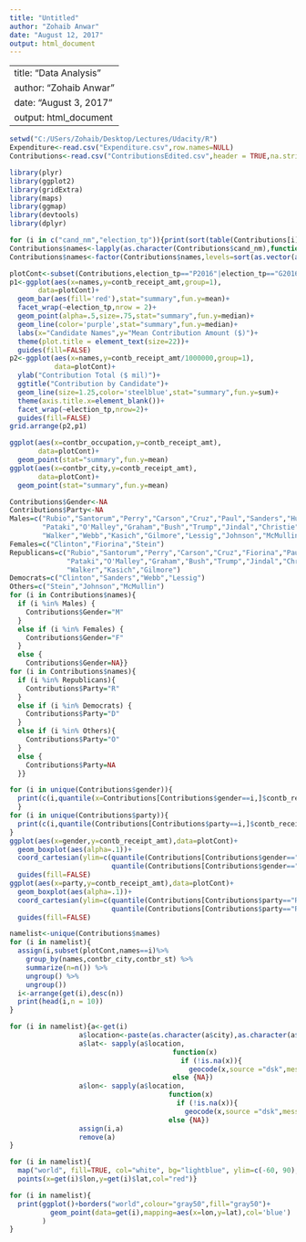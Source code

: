 ```yaml
---
title: "Untitled"
author: "Zohaib Anwar"
date: "August 12, 2017"
output: html_document
---
```


---
title: "Data Analysis"
author: "Zohaib Anwar"
date: "August 3, 2017"
output: html_document
---
```r
setwd("C:/USers/Zohaib/Desktop/Lectures/Udacity/R")
Expenditure<-read.csv("Expenditure.csv",row.names=NULL)
Contributions<-read.csv("ContributionsEdited.csv",header = TRUE,na.strings="",encoding="UTF-8")
```


```r
library(plyr)
library(ggplot2)
library(gridExtra)
library(maps)
library(ggmap)
library(devtools)
library(dplyr)
```

```r
for (i in c("cand_nm","election_tp")){print(sort(table(Contributions[i]),decreasing=TRUE))}
Contributions$names<-lapply(as.character(Contributions$cand_nm),function(x) strsplit(x,",")[[1]][1])
Contributions$names<-factor(Contributions$names,levels=sort(as.vector(as.character(unique((Contributions$names))))))
```


```r
plotCont<-subset(Contributions,election_tp=="P2016"|election_tp=="G2016")
p1<-ggplot(aes(x=names,y=contb_receipt_amt,group=1),
       data=plotCont)+
  geom_bar(aes(fill='red'),stat="summary",fun.y=mean)+
  facet_wrap(~election_tp,nrow = 2)+
  geom_point(alpha=.5,size=.75,stat="summary",fun.y=median)+
  geom_line(color='purple',stat="summary",fun.y=median)+
  labs(x="Candidate Names",y="Mean Contribution Amount ($)")+
  theme(plot.title = element_text(size=22))+
  guides(fill=FALSE)
p2<-ggplot(aes(x=names,y=contb_receipt_amt/1000000,group=1),
           data=plotCont)+
  ylab("Contribution Total ($ mil)")+
  ggtitle("Contribution by Candidate")+
  geom_line(size=1.25,color='steelblue',stat="summary",fun.y=sum)+
  theme(axis.title.x=element_blank())+
  facet_wrap(~election_tp,nrow=2)+
  guides(fill=FALSE)
grid.arrange(p2,p1)
```

```r
ggplot(aes(x=contbr_occupation,y=contb_receipt_amt),
       data=plotCont)+
  geom_point(stat="summary",fun.y=mean)
ggplot(aes(x=contbr_city,y=contb_receipt_amt),
       data=plotCont)+
  geom_point(stat="summary",fun.y=mean)
```

```r
Contributions$Gender<-NA
Contributions$Party<-NA
Males=c("Rubio","Santorum","Perry","Carson","Cruz","Paul","Sanders","Huckabee",
        "Pataki","O'Malley","Graham","Bush","Trump","Jindal","Christie",
        "Walker","Webb","Kasich","Gilmore","Lessig","Johnson","McMullin")
Females=c("Clinton","Fiorina","Stein")
Republicans=c("Rubio","Santorum","Perry","Carson","Cruz","Fiorina","Paul","Huckabee",
              "Pataki","O'Malley","Graham","Bush","Trump","Jindal","Christie",
              "Walker","Kasich","Gilmore")
Democrats=c("Clinton","Sanders","Webb","Lessig")
Others=c("Stein","Johnson","McMullin")
for (i in Contributions$names){
  if (i %in% Males) {
    Contributions$Gender="M"
  }
  else if (i %in% Females) {
    Contributions$Gender="F"
  }
  else {
    Contributions$Gender=NA}}
for (i in Contributions$names){
  if (i %in% Republicans){
    Contributions$Party="R"
  }
  else if (i %in% Democrats) {
    Contributions$Party="D"
  }
  else if (i %in% Others){
    Contributions$Party="O"
  }
  else {
    Contributions$Party=NA
  }}
```

```r
for (i in unique(Contributions$gender)){
  print(c(i,quantile(x=Contributions[Contributions$gender==i,]$contb_receipt_amt,probs = .85)))
  }
for (i in unique(Contributions$party)){
  print(c(i,quantile(Contributions[Contributions$party==i,]$contb_receipt_amt,probs = .85)))
}
ggplot(aes(x=gender,y=contb_receipt_amt),data=plotCont)+
  geom_boxplot(aes(alpha=.1))+
  coord_cartesian(ylim=c(quantile(Contributions[Contributions$gender=="F",]$contb_receipt_amt,probs = .25),
                         quantile(Contributions[Contributions$gender=="F",]$contb_receipt_amt,probs = .95)))+
  guides(fill=FALSE)
ggplot(aes(x=party,y=contb_receipt_amt),data=plotCont)+
  geom_boxplot(aes(alpha=.1))+
  coord_cartesian(ylim=c(quantile(Contributions[Contributions$party=="R",]$contb_receipt_amt,probs=.25),
                         quantile(Contributions[Contributions$party=="R",]$contb_receipt_amt,probs=.95)))+
  guides(fill=FALSE)
```


```r
namelist<-unique(Contributions$names)
for (i in namelist){
  assign(i,subset(plotCont,names==i)%>%
    group_by(names,contbr_city,contbr_st) %>%
    summarize(n=n()) %>%
    ungroup() %>%
    ungroup())
  i<-arrange(get(i),desc(n))
  print(head(i,n = 10))
}
```

```r
for (i in namelist){a<-get(i)
                 a$location<-paste(as.character(a$city),as.character(a$contbr_city))
                 a$lat<- sapply(a$location,
                                        function(x)
                                          if (!is.na(x)){
                                            geocode(x,source ="dsk",messaging = FALSE)$lat}
                                        else {NA})
                 a$lon<- sapply(a$location,
                                       function(x) 
                                         if (!is.na(x)){
                                           geocode(x,source ="dsk",messaging = FALSE)$lon}
                                       else {NA})
                 assign(i,a)
                 remove(a)
}
```

```r
for (i in namelist){
  map("world", fill=TRUE, col="white", bg="lightblue", ylim=c(-60, 90), mar=c(0,0,0,0))
  points(x=get(i)$lon,y=get(i)$lat,col="red")}
```
```r
for (i in namelist){
  print(ggplot()+borders("world",colour="gray50",fill="gray50")+
          geom_point(data=get(i),mapping=aes(x=lon,y=lat),col='blue')
        )
}
```